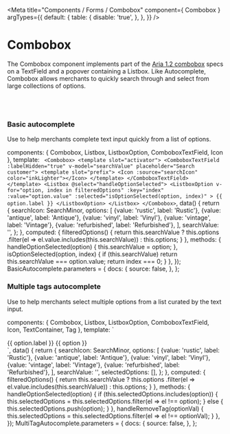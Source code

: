 

<Meta
  title="Components / Forms / Combobox"
  component={ Combobox }
  argTypes={{
    default: {
      table: {
        disable: 'true',
      },
    },
  }}
/>

# Combobox

The Combobox component implements part of the [Aria 1.2 combobox](https://www.w3.org/TR/wai-aria-practices-1.2/#combobox) specs on a TextField and a popover containing a Listbox.
Like Autocomplete, Combobox allows merchants to quickly search through and select from large collections of options.

<br/><br/>

### Basic autocomplete

Use to help merchants complete text input quickly from a list of options.

  components: { Combobox, Listbox, ListboxOption, ComboboxTextField, Icon },
  template: `
  <Combobox>
    <template slot="activator">
      <ComboboxTextField  :labelHidden="true" v-model="searchValue" placeholder="Search customer">
        <template slot="prefix">
          <Icon :source="searchIcon" color="inkLighter"></Icon>
        </template>
      </ComboboxTextField>
    </template>
    <Listbox @select="handleOptionSelected">
      <ListboxOption
        v-for="option, index in filteredOptions"
        :key="index"
        :value="option.value"
        :selected="isOptionSelected(option, index)"
      >
        {{ option.label }}
      </ListboxOption>
    </Listbox>
  </Combobox>`,
  data() {
    return {
      searchIcon: SearchMinor,
      options: [
        {value: 'rustic', label: 'Rustic'},
        {value: 'antique', label: 'Antique'},
        {value: 'vinyl', label: 'Vinyl'},
        {value: 'vintage', label: 'Vintage'},
        {value: 'refurbished', label: 'Refurbished'},
      ],
      searchValue: '',
    };
  },
  computed: {
    filteredOptions() {
      return this.searchValue
        ? this.options
          .filter(el => el.value.includes(this.searchValue))
        : this.options;
    }
  },
  methods: {
    handleOptionSelected(option) {
      this.searchValue = option;
    },
    isOptionSelected(option, index) {
      if (this.searchValue) return this.searchValue === option.value;
      return index === 0;
    }
  },
});
BasicAutocomplete.parameters = {
  docs: {
    source: false,
  },
};

<Canvas>
  <Story story={BasicAutocomplete} name="Basic Autocomplete" height="200px" inline={false}></Story>
</Canvas>

### Multiple tags autocomplete

Use to help merchants select multiple options from a list curated by the text input.

  components: { Combobox, Listbox, ListboxOption, ComboboxTextField, Icon, TextContainer, Tag },
  template: `
  <div>
    <Combobox :allowMultiple="true">
      <template slot="activator">
        <ComboboxTextField  :labelHidden="true" v-model="searchValue" placeholder="Search customer">
          <template slot="prefix">
            <Icon :source="searchIcon" color="inkLighter"></Icon>
          </template>
        </ComboboxTextField>
      </template>
      <Listbox @select="handleOptionSelected">
        <ListboxOption
          v-for="option, index in filteredOptions"
          :key="index"
          :value="option.value"
          :selected="selectedOptions.includes(option.value)"
        >
          {{ option.label }}
        </ListboxOption>
      </Listbox>
    </Combobox>
    <TextContainer>
      <Tag
        v-for="option, index in selectedOptions"
        :key="index"
        @remove="handleRemoveTag(option)"
      >
        {{ option }}
      </Tag>
    </TextContainer>
  </div>
  `,
  data() {
    return {
      searchIcon: SearchMinor,
      options: [
        {value: 'rustic', label: 'Rustic'},
        {value: 'antique', label: 'Antique'},
        {value: 'vinyl', label: 'Vinyl'},
        {value: 'vintage', label: 'Vintage'},
        {value: 'refurbished', label: 'Refurbished'},
      ],
      searchValue: '',
      selectedOptions: [],
    };
  },
  computed: {
    filteredOptions() {
      return this.searchValue
        ? this.options
          .filter(el => el.value.includes(this.searchValue))
        : this.options;
    }
  },
  methods: {
    handleOptionSelected(option) {
      if (this.selectedOptions.includes(option)) {
        this.selectedOptions = this.selectedOptions.filter(el => el !== option);
      }
      else {
        this.selectedOptions.push(option);
      }
    },
    handleRemoveTag(optionVal) {
      this.selectedOptions = this.selectedOptions.filter(el => el !== optionVal);
    }
  },
});
MultiTagAutocomplete.parameters = {
  docs: {
    source: false,
  },
};

<Canvas>
  <Story story={MultiTagAutocomplete} name="Multiple tags autocomplete" height="200px" inline={false}></Story>
</Canvas>
